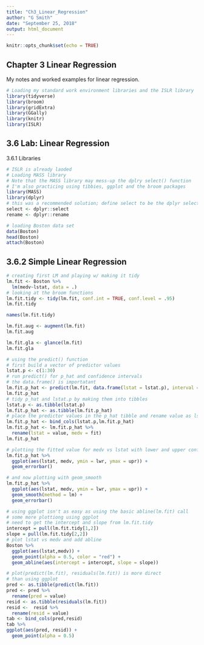 ```yaml
---
title: "Ch3_Linear_Regression"
author: "G Smith"
date: "September 25, 2018"
output: html_document
---
```


```r
knitr::opts_chunk$set(echo = TRUE)
```

## Chapter 3 Linear Regression

My notes and worked examples for linear regression.

```r
# Loading my standard work environment libraries and the ISLR library
library(tidyverse)
library(broom)
library(gridExtra)
library(GGally)
library(knitr)
library(ISLR)
```
## 3.6 Lab: Linear Regression

3.6.1 Libraries

```r
# ISLR is already laoded
# Loading MASS library
# Note that the MASS library may mess-up the dplry select() function
# I'm also practicing using tibbies, ggplot and the broom packages
library(MASS)
library(dplyr)
# this was a recommended solution; define select to be the dplyr select() function
select <- dplyr::select
rename <- dplyr::rename
```

```r
# loading Boston data set
data(Boston)
head(Boston)
attach(Boston)
```
## 3.6.2 Simple Linear Regression

```r
# creating first LM and playing w/ making it tidy
lm.fit <- Boston %>% 
  lm(medv~lstat, data = .)
# looking at the broom functions
lm.fit.tidy <- tidy(lm.fit, conf.int = TRUE, conf.level = .95)
lm.fit.tidy
```

```r
names(lm.fit.tidy)
```

```r
lm.fit.aug <- augment(lm.fit)
lm.fit.aug
```

```r
lm.fit.gla <- glance(lm.fit)
lm.fit.gla
```
```r
# using the predict() function
# first build a vector of predictor values
lstat.p <- c(1:30)
# run predict() for p_hat and confidence intervals
# the data.frame() is importatant
lm.fit.p_hat <- predict(lm.fit, data.frame(lstat = lstat.p), interval = "confidence")
lm.fit.p_hat
# tidy p_hat and lstat.p by making them into tibbles
lstat.p <- as.tibble(lstat.p)
lm.fit.p_hat <- as.tibble(lm.fit.p_hat)
# place the predictor values in the p_hat tibble and rename value as lstat
lm.fit.p_hat <- bind_cols(lstat.p,lm.fit.p_hat)
lm.fit.p_hat <- lm.fit.p_hat %>% 
  rename(lstat = value, medv = fit)
lm.fit.p_hat
```
```r
# plotting the fitted value for medv vs lstat with lower and upper conf intervals
lm.fit.p_hat %>% 
  ggplot(aes(lstat, medv, ymin = lwr, ymax = upr)) +
  geom_errorbar()
```
```r
# and now plotting with geom_smooth
lm.fit.p_hat %>% 
  ggplot(aes(lstat, medv, ymin = lwr, ymax = upr)) +
  geom_smooth(method = lm) + 
  geom_errorbar()
```
```r
# using ggplot isn't as easy as using the basic abline(lm.fit) call
# some more plottiong using ggplot
# need to get the intercept and slope from lm.fit.tidy
intercept = pull(lm.fit.tidy[1,2])
slope = pull(lm.fit.tidy[2,2])
# plot lstat vs medv and add abline
Boston %>% 
  ggplot(aes(lstat,medv)) +
  geom_point(alpha = 0.5, color = "red") +
  geom_abline(aes(intercept = intercept, slope = slope))
```
```r
# plot(predict(lm.fit), residuals(lm.fit)) is more direct
# than using ggplot
pred <- as.tibble(predict(lm.fit))
pred <- pred %>% 
  rename(pred = value)
resid <- as.tibble(residuals(lm.fit))
resid <-  resid %>%
  rename(resid = value)
tab <- bind_cols(pred,resid)
tab %>% 
ggplot(aes(pred, resid)) + 
  geom_point(alpha = 0.5)
```



